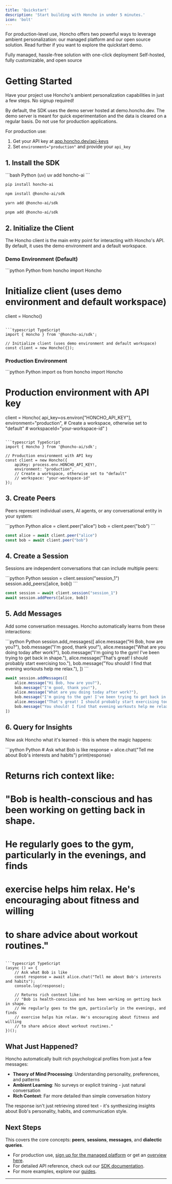 ```yaml
---
title: 'Quickstart'
description: 'Start building with Honcho in under 5 minutes.'
icon: 'bolt'
---
```


For production-level use, Honcho offers two powerful ways to leverage ambient personalization: our managed platform and our open source solution. Read further if you want to explore the quickstart demo.

<CardGroup cols={2}>
  <Card title="Honcho Platform" icon="cloud" href="https://app.honcho.dev">
    Fully managed, hassle-free solution with one-click deployment
  </Card>
  <Card title="Honcho Open Source" icon="github" href="https://github.com/plastic-labs/honcho">
    Self-hosted, fully customizable, and open source
  </Card>
</CardGroup>

# Getting Started

Have your project use Honcho's ambient personalization capabilities in just a few steps. No signup required!

<Info>
By default, the SDK uses the demo server hosted at demo.honcho.dev. The demo server is meant for quick experimentation and the data is cleared on a regular basis. Do not use for production applications.

For production use:
1. Get your API key at [app.honcho.dev/api-keys](https://app.honcho.dev/api-keys)
2. Set `environment="production"` and provide your `api_key`
</Info>

## 1. Install the SDK

<CodeGroup>
```bash Python (uv)
uv add honcho-ai
```

```bash Python (pip)
pip install honcho-ai
```

```bash TypeScript (npm)
npm install @honcho-ai/sdk
```

```bash TypeScript (yarn)
yarn add @honcho-ai/sdk
```

```bash TypeScript (pnpm)
pnpm add @honcho-ai/sdk
```
</CodeGroup>

## 2. Initialize the Client

The Honcho client is the main entry point for interacting with Honcho's API. By default, it uses the demo environment and a default workspace.

### Demo Environment (Default)

<CodeGroup>
```python Python
from honcho import Honcho

# Initialize client (uses demo environment and default workspace)
client = Honcho()

```

```typescript TypeScript
import { Honcho } from '@honcho-ai/sdk';

// Initialize client (uses demo environment and default workspace)
const client = new Honcho({});

```
</CodeGroup>

### Production Environment

<CodeGroup>
```python Python
import os
from honcho import Honcho

# Production environment with API key
client = Honcho(
    api_key=os.environ["HONCHO_API_KEY"],
    environment="production",
    # Create a workspace, otherwise set to "default"
    # workspaceId="your-workspace-id"
)
```

```typescript TypeScript
import { Honcho } from '@honcho-ai/sdk';

// Production environment with API key
const client = new Honcho({
    apiKey: process.env.HONCHO_API_KEY!,
    environment: "production",
    // Create a workspace, otherwise set to "default"
    // workspace: "your-workspace-id"
});
```
</CodeGroup>

## 3. Create Peers

Peers represent individual users, AI agents, or any conversational entity in your system:

<CodeGroup>
```python Python
alice = client.peer("alice")
bob = client.peer("bob")
```

```typescript TypeScript
const alice = await client.peer("alice")
const bob = await client.peer("bob")
```
</CodeGroup>

## 4. Create a Session

Sessions are independent conversations that can include multiple peers:

<CodeGroup>
```python Python
session = client.session("session_1")
session.add_peers([alice, bob])
```

```typescript TypeScript
const session = await client.session("session_1")
await session.addPeers([alice, bob])
```
</CodeGroup>

## 5. Add Messages

Add some conversation messages. Honcho automatically learns from these interactions:

<CodeGroup>
```python Python
session.add_messages([
    alice.message("Hi Bob, how are you?"),
    bob.message("I'm good, thank you!"),
    alice.message("What are you doing today after work?"),
    bob.message("I'm going to the gym! I've been trying to get back in shape."),
    alice.message("That's great! I should probably start exercising too."),
    bob.message("You should! I find that evening workouts help me relax."),
])
```

```typescript TypeScript
await session.addMessages([
    alice.message("Hi Bob, how are you?"),
    bob.message("I'm good, thank you!"),
    alice.message("What are you doing today after work?"),
    bob.message("I'm going to the gym! I've been trying to get back in shape."),
    alice.message("That's great! I should probably start exercising too."),
    bob.message("You should! I find that evening workouts help me relax."),
])
```
</CodeGroup>

## 6. Query for Insights

Now ask Honcho what it's learned - this is where the magic happens:

<CodeGroup>
```python Python
# Ask what Bob is like
response = alice.chat("Tell me about Bob's interests and habits")
print(response)

# Returns rich context like:
# "Bob is health-conscious and has been working on getting back in shape.
# He regularly goes to the gym, particularly in the evenings, and finds
# exercise helps him relax. He's encouraging about fitness and willing
# to share advice about workout routines."
```

```typescript TypeScript
(async () => {
    // Ask what Bob is like
    const response = await alice.chat("Tell me about Bob's interests and habits");
    console.log(response);

    // Returns rich context like:
    // "Bob is health-conscious and has been working on getting back in shape.
    // He regularly goes to the gym, particularly in the evenings, and finds
    // exercise helps him relax. He's encouraging about fitness and willing
    // to share advice about workout routines."
})();
```
</CodeGroup>

## What Just Happened?

Honcho automatically built rich psychological profiles from just a few messages:

- **Theory of Mind Processing**: Understanding personality, preferences, and patterns
- **Ambient Learning**: No surveys or explicit training - just natural conversation
- **Rich Context**: Far more detailed than simple conversation history

The response isn't just retrieving stored text - it's synthesizing insights about Bob's personality, habits, and communication style.

## Next Steps

This covers the core concepts: **peers**, **sessions**, **messages**, and **dialectic queries**.

- For production use, [sign up for the managed platform](https://app.honcho.dev) or get an [overview here](v2/documentation/reference/platform).
- For detailed API reference, check out our [SDK documentation](/v2/documentation/reference/sdk).
- For more examples, explore our [guides](/v2/guides).

---
